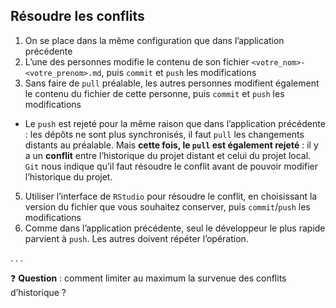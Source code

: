 :::{.callout-tip collapse="true" icon=false}
## Résoudre les conflits

::: {.incremental}
1. On se place dans la même configuration que dans l'application précédente
2. L'une des personnes modifie le contenu de son fichier `<votre_nom>-<votre_prenom>.md`, puis `commit` et `push` les modifications
3. Sans faire de `pull` préalable, les autres personnes modifient également le contenu du fichier de cette personne, puis `commit` et `push` les modifications

- Le `push` est rejeté pour la même raison que dans l'application précédente : les dépôts ne sont plus synchronisés, il faut `pull` les changements distants au préalable.
Mais **cette fois, le `pull` est également rejeté** : il y a un **conflit** entre l'historique du projet distant et celui du projet local.
`Git` nous indique qu'il faut résoudre le conflit avant de pouvoir modifier l'historique du projet.

5. Utiliser l'interface de `RStudio` pour résoudre le conflit, en choisissant la version du fichier que vous souhaitez conserver, puis `commit`/`push` les modifications
6. Comme dans l'application précédente, seul le développeur le plus rapide parvient à `push`. Les autres doivent répéter l'opération.
:::

:::

. . .

❓ **Question** : comment limiter au maximum la survenue des conflits d'historique ?
